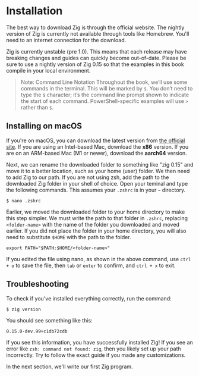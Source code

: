
# Installation

The best way to download Zig is through the official website. The nightly version of Zig is currently not available through tools like Homebrew. You'll need to an internet connection for the download.

Zig is currently unstable (pre 1.0). This means that each release may have breaking changes and guides can quickly become out-of-date. Please be sure to use a nightly version of Zig 0.15 so that the examples in this book compile in your local environment.

><span className="blockquote-header"><Info />Note: Command Line Notation</span>
Throughout the book, we’ll use some commands in the terminal. This will be marked by `$`. You don’t need to type the `$` character; it’s the command line prompt shown to indicate the start of each command. PowerShell-specific examples will use `>` rather than `$`.

## Installing on macOS
If you're on macOS, you can download the latest version from [the official site](https://ziglang.org/download/). If you are using an Intel-based Mac, download the **x86** version. If you are on an ARM-based Mac (M1 or newer), download the **aarch64** version.

Next, we can rename the downloaded folder to something like "zig 0.15" and move it to a better location, such as your home (user) folder. We then need to add Zig to our path. If you are not using zsh, add the path to the downloaded Zig folder in your shell of choice. Open your teminal and type the following commands. This assumes your `.zshrc` is in your `~` directory.

`$ nano .zshrc`

Earlier, we moved the downloaded folder to your home directory to make this step simpler. We must write the path to that folder in `.zshrc`, replacing `<folder-name>` with the name of the folder you downloaded and moved earlier. If you did not place the folder in your home directory, you will also need to substitute `$HOME` with the path to the folder.

`export PATH="$PATH:$HOME/<folder-name>"`

If you edited the file using nano, as shown in the above command, use `ctrl + o` to save the file, then `tab` or `enter` to confirm, and `ctrl + x` to exit.

## Troubleshooting

To check if you've installed everything correctly, run the command:

`$ zig version`

You should see something like this:

`0.15.0-dev.99+c1db72cdb`

If you see this information, you have successfully installed Zig! If you see an error like `zsh: command not found: zig`, then you likely set up your path incorrectly. Try to follow the exact guide if you made any customizations.

In the next section, we'll write our first Zig program.
